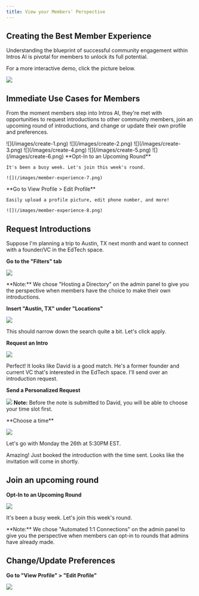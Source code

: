 ```yaml
---
title: View your Members' Perspective
---
```


Creating the Best Member Experience
-----------------------------------

Understanding the blueprint of successful community engagement within Intros AI is pivotal for members to unlock its full potential.

For a more interactive demo, click the picture below.

![](/images/perspective1.png)

Immediate Use Cases for Members
----------------------------------

From the moment members step into Intros AI, they're met with opportunities to request introductions to other community members, join an upcoming round of introductions, and change or update their own profile and preferences.

<Tabs>
  <Tab title="Requesting Introductions">
    <Steps>
      <Step title="Sign in as a Community Manager">
        ![](/images/create-1.png)
      </Step>
      <Step title="Click Sign Up">
        ![](/images/create-2.png)
        ![](/images/create-3.png)
      </Step>
      <Step title="Fill out your Name">
        ![](/images/create-4.png)
      </Step>
      <Step title="Update the Logo">
        ![](/images/create-5.png)
      </Step>
      <Step title="Choose how Members will be Introduced">
        ![](/images/create-6.png)
      </Step>
    </Steps>
  </Tab>
  <Tab title="Joining Upcoming Rounds">
    **Opt-In to an Upcoming Round**

    It's been a busy week. Let's join this week's round.

    ![](/images/member-experience-7.png)
  </Tab>
  <Tab title="Changing Preferences">
    **Go to View Profile > Edit Profile**

    Easily upload a profile picture, edit phone number, and more!

    ![](/images/member-experience-8.png)
  </Tab>
</Tabs>

Request Introductions
---------------------

Suppose I'm planning a trip to Austin, TX next month and want to connect with a founder/VC in the EdTech space.

**Go to the "Filters" tab**

![](/images/member-experience-2.png)

<Note>
    **Note:** We chose "Hosting a Directory" on the admin panel to give you the perspective when members have the choice to make their own introductions. 

</Note>

**Insert "Austin, TX" under "Locations"**

![](/images/member-experience-3.png)

This should narrow down the search quite a bit. Let's click apply.

**Request an Intro**

![](/images/member-experience-4.png)

Perfect! It looks like David is a good match. He's a former founder and current VC that's interested in the EdTech space. I'll send over an introduction request.

**Send a Personalized Request**

![](/images/member-experience-5.png)
<Note>
    **Note:** Before the note is submitted to David, you will be able to choose your time slot first. 

</Note>
**Choose a time**

![](/images/member-experience-6.png)

Let's go with Monday the 26th at 5:30PM EST.

Amazing! Just booked the introduction with the time sent. Looks like the invitation will come in shortly.

Join an upcoming round
----------------------

**Opt-In to an Upcoming Round**

![](/images/member-experience-7.png)

It's been a busy week. Let's join this week's round.

<Note>
    **Note:** We chose "Automated 1:1 Connections" on the admin panel to give you the perspective when members can opt-in to rounds that admins have already made.

</Note>

Change/Update Preferences
-------------------------

**Go to "View Profile" > "Edit Profile"**

![](/images/member-experience-8.png)
